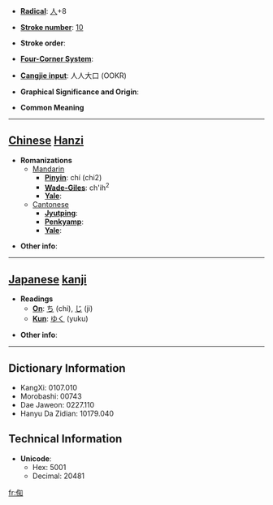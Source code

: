 * '''[[Wiktionary:Chinese radical index| Radical]]''': [[Wiktionary:Chinese radical index 人|人]]+8

* '''[[Wiktionary:Chinese total strokes index|Stroke number]]''': [[Wiktionary:Chinese total strokes index 10|10]]

* '''Stroke order''': 

* '''[[Wiktionary:Chinese four corner index|Four-Corner System]]''': 

* '''[[Wiktionary:Chinese Cangjie index|Cangjie input]]''': 人人大口 (OOKR)

* '''Graphical Significance and Origin''': 

* '''Common Meaning'''

----

== [[Chinese]] [[Hanzi]] ==

* '''Romanizations'''
** [[Mandarin]]
*** '''[[Pinyin]]''': chí (chi2)
*** '''[[Wade-Giles]]''': ch'ih<sup>2</sup>
*** '''[[Yale]]''': 
**[[Cantonese]]
***'''[[Jyutping]]''':
***'''[[Penkyamp]]''': 
***'''[[Yale]]''': 

* '''Other info''': 

----

== [[Japanese]] [[kanji]] ==

* '''Readings'''
** '''[[On]]''': [[ち]] (chi), [[じ]] (ji)
** '''[[Kun]]''': [[ゆく]] (yuku)

* '''Other info''':  

----

== Dictionary Information ==

* KangXi: 0107.010
* Morobashi: 00743
* Dae Jaweon: 0227.110
* Hanyu Da Zidian: 10179.040

== Technical Information ==

* '''Unicode''':
** Hex: 5001
** Decimal: 20481

[[fr:倁]]